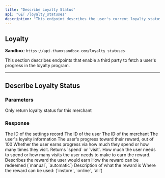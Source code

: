```yaml
---
title: "Describe Loyalty Status"
api: "GET /loyalty_statuses"
description: "This endpoint describes the user's current loyalty statuses."
---
```


## Loyalty

**Sandbox**: `https://api.thanxsandbox.com/loyalty_statuses`

This section describes endpoints that enable a third party to fetch a user's
progress in the loyalty program.

---

## Describe Loyalty Status

### Parameters

<ParamField body="merchant_id" type="string">
  Only return loyalty status for this merchant
</ParamField>

### Response

<ResponseField name="id" type="string">
  The ID of the settings record
</ResponseField>

<ResponseField name="user_id" type="string">
  The ID of the user
</ResponseField>

<ResponseField name="merchant_id" type="string">
  The ID of the merchant
</ResponseField>

<ResponseField name="status" type="hash">
  The user's loyalty information
</ResponseField>

<ResponseField name="status.progress" type="integer">
  The user's progress toward their reward, out of 100
</ResponseField>

<ResponseField name="status.type" type="enum">
  Whether the user earns progress via how much they spend or how many times they
  visit. Returns `spend` or `visit`.
</ResponseField>

<ResponseField name="status.threshold" type="integer">
  How much the user needs to spend or how many visits the user needs to make to
  earn the reward.
</ResponseField>

<ResponseField name="redeem" type="hash">
  Describes the reward the user would earn
</ResponseField>

<ResponseField name="redeem.type" type="enum">
  How the reward can be redeemed (`manual`, `automatic`)
</ResponseField>

<ResponseField name="redeem.text" type="string">
  Description of what the reward is
</ResponseField>

<ResponseField name="redeem.venue" type="enum">
  Where the reward can be used: (`instore`, `online`, `all`)
</ResponseField>
